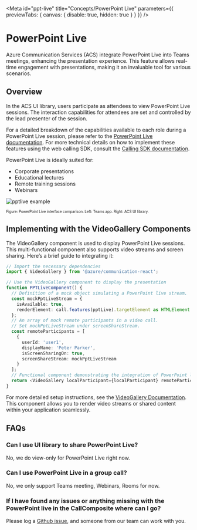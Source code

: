 
<Meta
  id="ppt-live"
  title="Concepts/PowerPoint Live"
  parameters={{ previewTabs: { canvas: { disable: true, hidden: true } } }}
/>

# PowerPoint Live

Azure Communication Services (ACS) integrate PowerPoint Live into Teams meetings, enhancing the presentation experience. This feature allows real-time engagement with presentations, making it an invaluable tool for various scenarios.

## Overview

In the ACS UI library, users participate as attendees to view PowerPoint Live sessions. The interaction capabilities for attendees are set and controlled by the lead presenter of the session.

For a detailed breakdown of the capabilities available to each role during a PowerPoint Live session, please refer to the [PowerPoint Live documentation](https://support.microsoft.com/en-us/office/present-from-powerpoint-live-in-microsoft-teams-28b20e74-7165-499c-9bd4-0ad975d448ad). For more technical details on how to implement these features using the web calling SDK, consult the [Calling SDK documentation](https://learn.microsoft.com/en-us/azure/communication-services/concepts/voice-video-calling/calling-sdk-features).

PowerPoint Live is ideally suited for:

- Corporate presentations
- Educational lectures
- Remote training sessions
- Webinars

![pptlive example](images/pptlive-example.png 'Left: Teams app, Right: ACS UI library')

<sub>
  <sup>Figure: PowerPoint Live interface comparison. Left: Teams app. Right: ACS UI library.</sup>
</sub>

## Implementing with the VideoGallery Components

The VideoGallery component is used to display PowerPoint Live sessions. This multi-functional component also supports video streams and screen sharing. Here’s a brief guide to integrating it:

```typescript
// Import the necessary dependencies
import { VideoGallery } from '@azure/communication-react';

// Use the VideoGallery component to display the presentation
function PPTLiveComponent() {
  // Definition of a mock object simulating a PowerPoint live stream.
  const mockPptLiveStream = {
    isAvailable: true,
    renderElement: call.features(pptLive).targetElement as HTMLElement
  };
  // An array of mock remote participants in a video call.
  // Set mockPptLiveStream under screenShareStream.
  const remoteParticipants = [
    {
      userId: 'user1',
      displayName: 'Peter Parker',
      isScreenSharingOn: true,
      screenShareStream: mockPptLiveStream
    }
  ];
  // Functional component demonstrating the integration of PowerPoint live sharing in a video call interface.
  return <VideoGallery localParticipant={localParticipant} remoteParticipants={remoteParticipants} />;
}
```

For more detailed setup instructions, see the [VideoGallery Documentation](https://azure.github.io/communication-ui-library/?path=/docs/ui-components-videogallery--video-gallery). This component allows you to render video streams or shared content within your application seamlessly.

## FAQs

### Can I use UI library to share PowerPoint Live?

No, we do view-only for PowerPoint Live right now.

### Can I use PowerPoint Live in a group call?

No, we only support Teams meeting, Webinars, Rooms for now.

### If I have found any issues or anything missing with the PowerPoint live in the CallComposite where can I go?

Please log a [Github issue](https://github.com/Azure/communication-ui-library/issues), and someone from our team can work with you.
